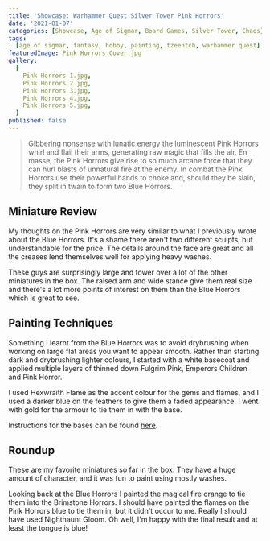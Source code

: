 ```yaml
---
title: 'Showcase: Warhammer Quest Silver Tower Pink Horrors'
date: '2021-01-07'
categories: [Showcase, Age of Sigmar, Board Games, Silver Tower, Chaos]
tags:
  [age of sigmar, fantasy, hobby, painting, tzeentch, warhammer quest]
featuredImage: Pink Horrors Cover.jpg
gallery:
  [
    Pink Horrors 1.jpg,
    Pink Horrors 2.jpg,
    Pink Horrors 3.jpg,
    Pink Horrors 4.jpg,
    Pink Horrors 5.jpg,
  ]
published: false
---
```


> Gibbering nonsense with lunatic energy the luminescent Pink Horrors whirl and flail their arms, generating raw magic
> that fills the air. En masse, the Pink Horrors give rise to so much arcane force that they can hurl blasts of
> unnatural fire at the enemy. In combat the Pink Horrors use their powerful hands to choke and, should they be slain,
> they split in twain to form two Blue Horrors.

## Miniature Review

My thoughts on the Pink Horrors are very similar to what I previously wrote about the Blue Horrors.
It's a shame there aren't two different sculpts, but understandable for the price. The details around the face are great
and all the creases lend themselves well for applying heavy washes.

These guys are surprisingly large and tower over a lot of the other miniatures in the box. The raised arm and wide
stance give them real size and there's a lot more points of interest on them than the Blue Horrors which is great to
see.

## Painting Techniques

Something I learnt from the Blue Horrors was to avoid drybrushing when working on large flat areas you want
to appear smooth. Rather than starting dark and drybrushing lighter colours, I started with a white basecoat and applied
multiple layers of thinned down Fulgrim Pink, Emperors Children and Pink Horror.

I used Hexwraith Flame as the accent colour for the gems and flames, and I used a darker blue on the feathers to give
them a faded appearance. I went with gold for the armour to tie them in with the base.

Instructions for the bases can be found [here](/showcase/board-games/silver-tower/kairic-acolytes/).

## Roundup

These are my favorite miniatures so far in the box. They have a huge amount of character, and it was fun to paint using
mostly washes.

Looking back at the Blue Horrors I painted the magical fire orange to tie them into the Brimstone Horrors.
I should have painted the flames on the Pink Horrors blue to tie them in, but it didn't occur to me.
Really I should have used Nighthaunt Gloom. Oh well, I'm happy with the final result and at least the tongue is blue!